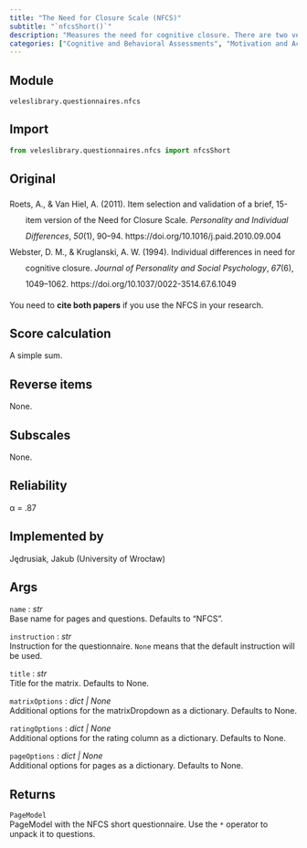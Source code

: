 ```yaml
---
title: "The Need for Closure Scale (NFCS)"
subtitle: "`nfcsShort()`"
description: "Measures the need for cognitive closure. There are two versions – long (41 items) and short (15 items). This function returns **the short version**. NFCS can be divided into five subscales: the need for order, the need for predictability, decisiveness, avoidance of ambiguity, closed mindedness."
categories: ["Cognitive and Behavioral Assessments", "Motivation and Achievement"]
---
```


## Module
`veleslibrary.questionnaires.nfcs`

## Import
``` python
from veleslibrary.questionnaires.nfcs import nfcsShort
```

## Original
<div class="csl-bib-body" style="line-height: 2; margin-left: 2em; text-indent:-2em;">
  <div class="csl-entry">Roets, A., &amp; Van Hiel, A. (2011). Item selection and validation of a brief, 15-item version of the Need for Closure Scale. <i>Personality and Individual Differences</i>, <i>50</i>(1), 90–94. https://doi.org/10.1016/j.paid.2010.09.004</div>
  <div class="csl-entry">Webster, D. M., &amp; Kruglanski, A. W. (1994). Individual differences in need for cognitive closure. <i>Journal of Personality and Social Psychology</i>, <i>67</i>(6), 1049–1062. https://doi.org/10.1037/0022-3514.67.6.1049</div>
</div>

You need to **cite both papers** if you use the NFCS in your research.

## Score calculation
A simple sum.

## Reverse items
None.

## Subscales
None.

## Reliability
α = .87

## Implemented by
Jędrusiak, Jakub (University of Wrocław)

## Args
`name` : *str*<br>
Base name for pages and questions. Defaults to "NFCS".

`instruction` : *str*<br>
Instruction for the questionnaire. `None` means that the default instruction will be used.

`title` : *str*<br>
Title for the matrix. Defaults to None.

`matrixOptions` : *dict | None*<br>
Additional options for the matrixDropdown as a dictionary. Defaults to None.

`ratingOptions` : *dict | None*<br>
Additional options for the rating column as a dictionary. Defaults to None.

`pageOptions` : *dict | None*<br>
Additional options for pages as a dictionary. Defaults to None.

## Returns
`PageModel`<br>
PageModel with the NFCS short questionnaire. Use the `*` operator to unpack it to questions.